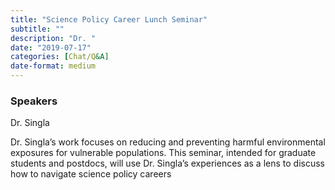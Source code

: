 ```yaml
---
title: "Science Policy Career Lunch Seminar"
subtitle: ""
description: "Dr. "
date: "2019-07-17"
categories: [Chat/Q&A]
date-format: medium 
---
```


### Speakers  
Dr. Singla

Dr. Singla’s work focuses on reducing and preventing harmful environmental exposures for vulnerable populations. This seminar, intended for graduate students and postdocs, will use Dr. Singla’s experiences as a lens to discuss how to navigate science policy careers

